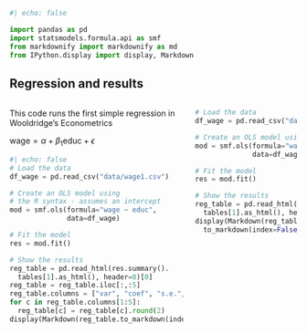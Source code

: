 
```python
#| echo: false

import pandas as pd
import statsmodels.formula.api as smf
from markdownify import markdownify as md
from IPython.display import display, Markdown
```

## Regression and results

:::: {.columns}

::: {.column}

This code runs the first simple regression in Wooldridge's Econometrics

$\text{wage} = \alpha + \beta_1 \text{educ} + \epsilon$

```python
#| echo: false
# Load the data
df_wage = pd.read_csv("data/wage1.csv")

# Create an OLS model using 
# the R syntax - assumes an intercept
mod = smf.ols(formula="wage ~ educ",
              data=df_wage)

# Fit the model
res = mod.fit()

# Show the results
reg_table = pd.read_html(res.summary().
  tables[1].as_html(), header=0)[0]
reg_table = reg_table.iloc[:,:5]
reg_table.columns = ["var", "coef", "s.e.", "t", "p-value"]
for c in reg_table.columns[1:5]:
  reg_table[c] = reg_table[c].round(2)
display(Markdown(reg_table.to_markdown(index=False)))
```


:::
::: {.column}

```python
# Load the data
df_wage = pd.read_csv("data/wage1.csv")

# Create an OLS model using R syntax
mod = smf.ols(formula="wage ~ educ",
              data=df_wage)

# Fit the model
res = mod.fit()

# Show the results
reg_table = pd.read_html(res.summary().
  tables[1].as_html(), header=0)[0]
display(Markdown(reg_table.
  to_markdown(index=False)))
```
:::
::::